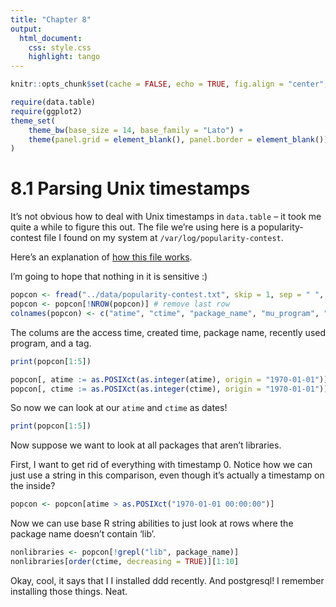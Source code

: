 ```yaml
---
title: "Chapter 8"
output:
  html_document:
    css: style.css
    highlight: tango
---
```



```r
knitr::opts_chunk$set(cache = FALSE, echo = TRUE, fig.align = "center", comment = "#>", message = FALSE)
```

```r
require(data.table)
require(ggplot2)
theme_set(
    theme_bw(base_size = 14, base_family = "Lato") +
    theme(panel.grid = element_blank(), panel.border = element_blank())
)
```

# 8.1 Parsing Unix timestamps

It's not obvious how to deal with Unix timestamps in `data.table` -- it took me
quite a while to figure this out. The file we're using here is a
popularity-contest file I found on my system at `/var/log/popularity-contest`.

Here's an explanation of [how this file works](https://popcon.ubuntu.com/README).

I'm going to hope that nothing in it is sensitive :)

```r
popcon <- fread("../data/popularity-contest.txt", skip = 1, sep = " ", header = FALSE, fill = TRUE)
popcon <- popcon[!NROW(popcon)] # remove last row
colnames(popcon) <- c("atime", "ctime", "package_name", "mu_program", "tag")
```

The colums are the access time, created time, package name, recently used
program, and a tag.

```r
print(popcon[1:5])
```

```r
popcon[, atime := as.POSIXct(as.integer(atime), origin = "1970-01-01")]
popcon[, ctime := as.POSIXct(as.integer(ctime), origin = "1970-01-01")]
```

So now we can look at our `atime` and `ctime` as dates!

```r
print(popcon[1:5])
```

Now suppose we want to look at all packages that aren't libraries.

First, I want to get rid of everything with timestamp 0. Notice how we can just
use a string in this comparison, even though it's actually a timestamp on the
inside?

```r
popcon <- popcon[atime > as.POSIXct("1970-01-01 00:00:00")]
```

Now we can use base R string abilities to just look at rows where the package
name doesn't contain 'lib'.

```r
nonlibraries <- popcon[!grepl("lib", package_name)]
nonlibraries[order(ctime, decreasing = TRUE)][1:10]
```

Okay, cool, it says that I I installed ddd recently. And postgresql! I remember
installing those things. Neat.
